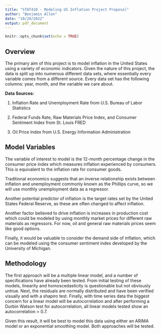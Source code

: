 ```yaml
---
title: "STAT410 - Modeling US Inflation Project Proposal"
author: "Benjamin Allen"
date: "10/20/2022"
output: pdf_document
---
```


```r
knitr::opts_chunk$set(echo = TRUE)
```

## Overview

The primary aim of this project is to model inflation in the United States using a variety of economic indicators. Given the nature of this project, the data is split up into numerous different data sets, where essentially every variable comes from a different source. Every data set has the following columns: year, month, and the variable we care about.

**Data Sources:**

1. Inflation Rate and Unemployment Rate from U.S. Bureau of Labor Statistics

2. Federal Funds Rate, Raw Materials Price Index, and Consumer Sentiment Index from St. Louis FRED

3. Oil Price Index from U.S. Energy Information Administration


## Model Variables

The variable of interest to model is the 12-month percentage change in the consumer price index which measures inflation experienced by consumers. This is equivalent to the inflation rate for consumer goods.

Traditional economics suggests that an inverse relationship exists between inflation and unemployment commonly known as the Phillips curve, so we will use monthly unemployment data as a regressor.

Another potential predictor of inflation is the target rates set by the United States Federal Reserve, as these are often changed to affect inflation.

Another factor believed to drive inflation is increases in production cost which could be modeled by using monthly market prices for different raw materials as regressors. For now, oil and general raw materials prices seem like good options.

Finally, it would be valuable to consider the demand side of inflation, which can be modeled using the consumer sentiment index developed by the University of Michigan.

## Methodology

The first approach will be a multiple linear model, and a number of specifications have already been tested. From initial testing of these models, linearity and homoscedasticity  is questionable but not obviously untrue. Next, the residuals are normally distributed and have been verified visually and with a shapiro test. Finally, with time series data the biggest concern for a linear model will be autocorrelation and after performing a Durbin Watson test for autocorrelation, all linear models tested show an autocorrelation > 0.7. 

Given this result, it will be best to model this data using either an ARIMA model or an exponential smoothing model. Both approaches will be tested.
